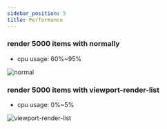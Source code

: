 ```yaml
---
sidebar_position: 5
title: Performance
---
```


### render 5000 items with normally

- cpu usage: 60%~95%

![normal](img/1.render-5000-list-cpu-usage.png)

### render 5000 items with viewport-render-list

- cpu usage: 0%~5%

![viewport-render-list](img/2.render-5000-with-lib-cpu-usage.png)